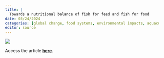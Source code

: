 ```yaml
---
title: |
  Towards a nutritional balance of fish for feed and fish for food
date: 03/24/2024
categories: [global change, food systems, environmental impacts, aquaculture, fisheries]
editor: source
---
```


![](rich-et-al-2024.png)

Access the article [**here**](https://doi.org/10.1038/s43016-024-00933-y).
